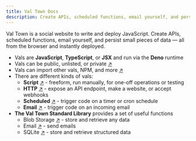 ```yaml
---
title: Val Town Docs
description: Create APIs, scheduled functions, email yourself, and persist small pieces of data — all from the browser and instantly deployed.
---
```


Val Town is a social website to write and deploy JavaScript. Create APIs, scheduled functions, email yourself,
and persist small pieces of data — all from the browser and instantly deployed.

- Vals are **JavaScript**, **TypeScript**, or **JSX** and run via the **Deno** runtime
- Vals can be public, unlisted, or private [↗](/reference/permissions)
- Vals can import other vals, NPM, and more [↗](/reference/import)
- There are different kinds of vals:
  - **Script** [↗](/types/script) - freeform, run manually, for one-off operations or testing
  - **HTTP** [↗](/types/http) - expose an API endpoint, make a website, or accept webhooks
  - **Scheduled** [↗](/types/scheduled) - trigger code on a timer or cron schedule
  - **Email** [↗](/types/email) - trigger code on an incoming email
- **The Val Town Standard Library** provides a set of useful functions
  - Blob Storage [↗](/std/blob) - store and retrieve any data
  - Email [↗](/std/email) - send emails
  - SQLite [↗](/std/sqlite) - store and retrieve structured data
